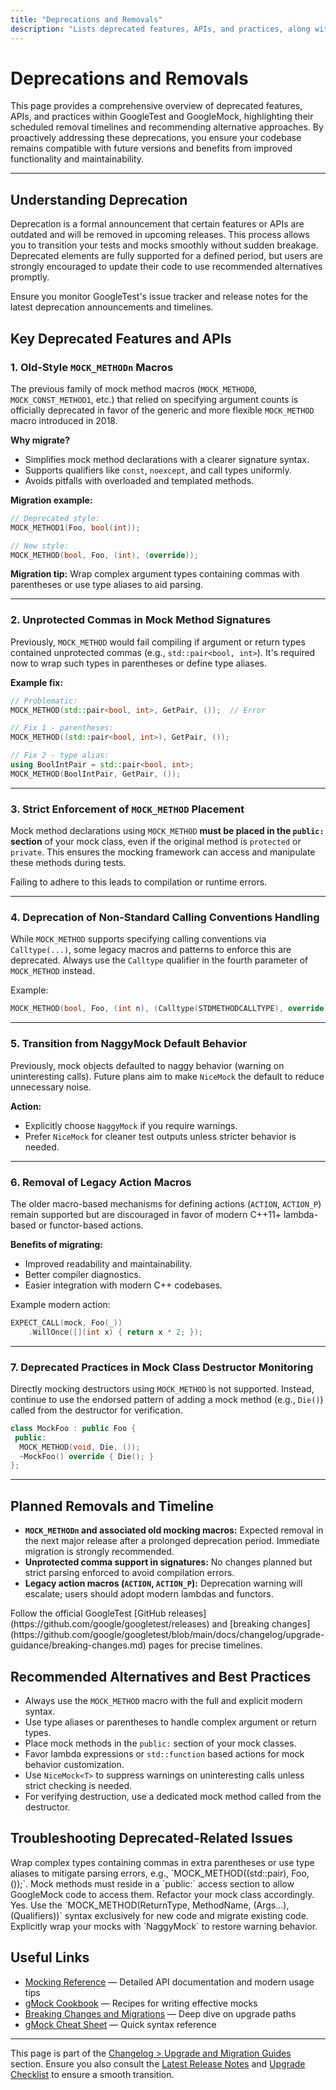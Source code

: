 ```yaml
---
title: "Deprecations and Removals"
description: "Lists deprecated features, APIs, and practices, along with their planned removal timelines and suggested alternatives. Helps users proactively refactor code and maintain long-term compatibility."
---
```


# Deprecations and Removals

This page provides a comprehensive overview of deprecated features, APIs, and practices within GoogleTest and GoogleMock, highlighting their scheduled removal timelines and recommending alternative approaches. By proactively addressing these deprecations, you ensure your codebase remains compatible with future versions and benefits from improved functionality and maintainability.

---

## Understanding Deprecation

Deprecation is a formal announcement that certain features or APIs are outdated and will be removed in upcoming releases. This process allows you to transition your tests and mocks smoothly without sudden breakage. Deprecated elements are fully supported for a defined period, but users are strongly encouraged to update their code to use recommended alternatives promptly.

<Info>
Ensure you monitor GoogleTest's issue tracker and release notes for the latest deprecation announcements and timelines.
</Info>

## Key Deprecated Features and APIs

### 1. Old-Style `MOCK_METHODn` Macros

The previous family of mock method macros (`MOCK_METHOD0`, `MOCK_CONST_METHOD1`, etc.) that relied on specifying argument counts is officially deprecated in favor of the generic and more flexible `MOCK_METHOD` macro introduced in 2018.

**Why migrate?**
- Simplifies mock method declarations with a clearer signature syntax.
- Supports qualifiers like `const`, `noexcept`, and call types uniformly.
- Avoids pitfalls with overloaded and templated methods.

**Migration example:**

```cpp
// Deprecated style:
MOCK_METHOD1(Foo, bool(int));

// New style:
MOCK_METHOD(bool, Foo, (int), (override));
```

**Migration tip:** Wrap complex argument types containing commas with parentheses or use type aliases to aid parsing.

---

### 2. Unprotected Commas in Mock Method Signatures

Previously, `MOCK_METHOD` would fail compiling if argument or return types contained unprotected commas (e.g., `std::pair<bool, int>`). It's required now to wrap such types in parentheses or define type aliases.

**Example fix:**

```cpp
// Problematic:
MOCK_METHOD(std::pair<bool, int>, GetPair, ());  // Error

// Fix 1 - parentheses:
MOCK_METHOD((std::pair<bool, int>), GetPair, ());

// Fix 2 - type alias:
using BoolIntPair = std::pair<bool, int>;
MOCK_METHOD(BoolIntPair, GetPair, ());
```

---

### 3. Strict Enforcement of `MOCK_METHOD` Placement

Mock method declarations using `MOCK_METHOD` **must be placed in the `public:` section** of your mock class, even if the original method is `protected` or `private`. This ensures the mocking framework can access and manipulate these methods during tests.

Failing to adhere to this leads to compilation or runtime errors.

---

### 4. Deprecation of Non-Standard Calling Conventions Handling

While `MOCK_METHOD` supports specifying calling conventions via `Calltype(...)`, some legacy macros and patterns to enforce this are deprecated. Always use the `Calltype` qualifier in the fourth parameter of `MOCK_METHOD` instead.

Example:

```cpp
MOCK_METHOD(bool, Foo, (int n), (Calltype(STDMETHODCALLTYPE), override));
```

---

### 5. Transition from NaggyMock Default Behavior

Previously, mock objects defaulted to naggy behavior (warning on uninteresting calls). Future plans aim to make `NiceMock` the default to reduce unnecessary noise.

**Action:**
- Explicitly choose `NaggyMock` if you require warnings.
- Prefer `NiceMock` for cleaner test outputs unless stricter behavior is needed.

---

### 6. Removal of Legacy Action Macros

The older macro-based mechanisms for defining actions (`ACTION`, `ACTION_P`) remain supported but are discouraged in favor of modern C++11+ lambda-based or functor-based actions.

**Benefits of migrating:**
- Improved readability and maintainability.
- Better compiler diagnostics.
- Easier integration with modern C++ codebases.

Example modern action:

```cpp
EXPECT_CALL(mock, Foo(_))
    .WillOnce([](int x) { return x * 2; });
```

---

### 7. Deprecated Practices in Mock Class Destructor Monitoring

Directly mocking destructors using `MOCK_METHOD` is not supported. Instead, continue to use the endorsed pattern of adding a mock method (e.g., `Die()`) called from the destructor for verification.

```cpp
class MockFoo : public Foo {
 public:
  MOCK_METHOD(void, Die, ());
  ~MockFoo() override { Die(); }
};
```

---

## Planned Removals and Timeline

- **`MOCK_METHODn` and associated old mocking macros:** Expected removal in the next major release after a prolonged deprecation period. Immediate migration is strongly recommended.
- **Unprotected comma support in signatures:** No changes planned but strict parsing enforced to avoid compilation errors.
- **Legacy action macros (`ACTION`, `ACTION_P`):** Deprecation warning will escalate; users should adopt modern lambdas and functors.

<Tip>
Follow the official GoogleTest [GitHub releases](https://github.com/google/googletest/releases) and [breaking changes](https://github.com/google/googletest/blob/main/docs/changelog/upgrade-guidance/breaking-changes.md) pages for precise timelines.
</Tip>

## Recommended Alternatives and Best Practices

- Always use the `MOCK_METHOD` macro with the full and explicit modern syntax.
- Use type aliases or parentheses to handle complex argument or return types.
- Place mock methods in the `public:` section of your mock classes.
- Favor lambda expressions or `std::function` based actions for mock behavior customization.
- Use `NiceMock<T>` to suppress warnings on uninteresting calls unless strict checking is needed.
- For verifying destruction, use a dedicated mock method called from the destructor.

## Troubleshooting Deprecated-Related Issues

<AccordionGroup title="Common Deprecation-Related Questions">
<Accordion title="Compilation fails due to comma in MOCK_METHOD signature">
Wrap complex types containing commas in extra parentheses or use type aliases to mitigate parsing errors, e.g., `MOCK_METHOD((std::pair<int, int>), Foo, ());`.
</Accordion>
<Accordion title="Why do I get errors when MOCK_METHOD macros are in protected/private sections?">
Mock methods must reside in a `public:` access section to allow GoogleMock code to access them. Refactor your mock class accordingly.
</Accordion>
<Accordion title="Is there an alternative to old `MOCK_METHODn` macros?">
Yes. Use the `MOCK_METHOD(ReturnType, MethodName, (Args...), (Qualifiers))` syntax exclusively for new code and migrate existing code.
</Accordion>
<Accordion title="What if I want warnings on uninteresting calls but the default will be NiceMock soon?">
Explicitly wrap your mocks with `NaggyMock<T>` to restore warning behavior.
</Accordion>
</AccordionGroup>

## Useful Links

- [Mocking Reference](https://google.github.io/googletest/reference/mocking.html) — Detailed API documentation and modern usage tips
- [gMock Cookbook](https://google.github.io/googletest/gmock_cook_book.html) — Recipes for writing effective mocks
- [Breaking Changes and Migrations](https://google.github.io/googletest/changelog/upgrade-guidance/breaking-changes.html) — Deep dive on upgrade paths
- [gMock Cheat Sheet](https://google.github.io/googletest/gmock_cheat_sheet.html) — Quick syntax reference

---

This page is part of the [Changelog > Upgrade and Migration Guides](../../changelog/upgrade-guidance) section. Ensure you also consult the [Latest Release Notes](../../changelog/release-history/latest-release-notes) and [Upgrade Checklist](../../changelog/upgrade-guidance/upgrade-checklist) to ensure a smooth transition.
